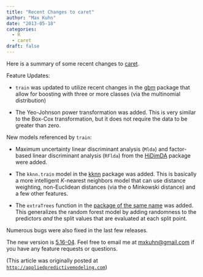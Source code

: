```yaml
---
title: "Recent Changes to caret"
author: "Max Kuhn"
date: "2013-05-18"
categories:
  - R
  - caret
draft: false
---
```


Here is a summary of some recent changes to [caret](http://caret.r-forge.r-project.org/). 

Feature Updates:

* `train` was updated to utilize recent changes in the [gbm](http://code.google.com/p/gradientboostedmodels/) package that allow for boosting with three or more classes (via the multinomial distribution)

* The Yeo-Johnson power transformation was added. This is very similar to the Box-Cox transformation, but it does not require the data to be greater than zero.

New models referenced by `train`:

* Maximum uncertainty linear discriminant analysis (`Mlda`) and factor-based linear discriminant analysis (`RFlda`) from the [HiDimDA](http://cran.r-project.org/web/packages/HiDimDA/index.html) package were added. 

* The `kknn.train` model in the [kknn](http://cran.r-project.org/web/packages/kknn/index.html) package was added. This is basically a more intelligent _K_-nearest neighbors model that can use distance weighting, non-Euclidean distances (via the o Minkowski distance) and a few other features. 

* The `extraTrees` function in the [package of the same name](http://cran.r-project.org/web/packages/extraTrees/index.html) was added. This generalizes the random forest model by adding randomness to the predictors _and_ the split values that are evaluated at each split point.

Numerous bugs were also fixed in the last few releases. 

The new version is [5.16-04](http://cran.r-project.org/web/packages/caret/index.html).
Feel free to email me at <mxkuhn@gmail.com> if you have any feature requests or questions. 

(This article was originally posted at [`http://appliedpredictivemodeling.com`](https://appliedpredictivemodeling.com/blog/2013/5/18/recent-changes-to-caret))